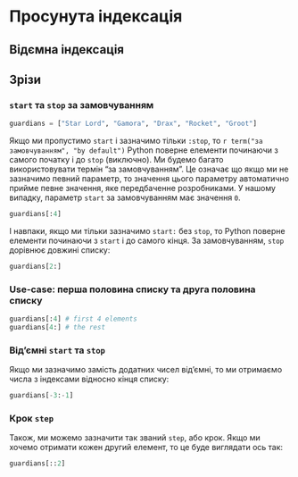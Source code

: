 # Просунута індексація {#advanced-index}

## Відємна індексація

## Зрізи

### `start` та `stop` за замовчуванням

```python
guardians = ["Star Lord", "Gamora", "Drax", "Rocket", "Groot"]
```

Якщо ми пропустимо `start` і зазначимо тільки `:stop`, то `r term("за замовчуванням", "by default")` Python поверне елементи починаючи з самого початку і до `stop` (виключно). Ми будемо багато використовувати термін "за замовчуванням". Це означає що якщо ми не зазначимо певний параметр, то значення цього параметру автоматично прийме певне значення, яке передбаченне розробниками. У нашому випадку, параметр `start` за замовчуванням має значення `0`.

```python
guardians[:4]
```

І навпаки, якщо ми тільки зазначимо `start:` без `stop`, то Python поверне елементи починаючи з `start` і до самого кінця. За замовчуванням, `stop` дорівнює довжині списку:

```python
guardians[2:]
```

<!-- XXX: show how slicing works when omitting/skipping start and stop -->

### Use-case: перша половина списку та друга половина списку

```python
guardians[:4] # first 4 elements
guardians[4:] # the rest
```

### Від'ємні `start` та `stop`

Якщо ми зазначимо замість додатних чисел від'ємні, то ми отримаємо числа з індексами відносно кінця списку: 

```python
guardians[-3:-1]
```

<!-- XXX: show how slicing works when omitting/skipping start and stop -->

### Крок `step`

Також, ми можемо зазначити так званий `step`, або крок. Якщо ми хочемо отримати кожен другий елемент, то це буде виглядати ось так: 

```python
guardians[::2]
```
